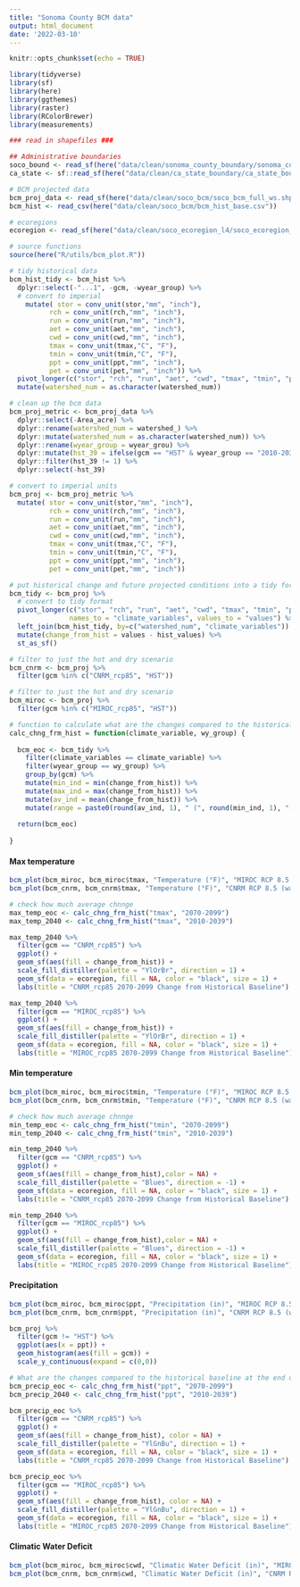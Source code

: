 ```yaml
---
title: "Sonoma County BCM data"
output: html_document
date: '2022-03-10'
---
```


```r
knitr::opts_chunk$set(echo = TRUE)
```


```r
library(tidyverse)
library(sf)
library(here)
library(ggthemes)
library(raster)
library(RColorBrewer)
library(measurements)
```

```r
### read in shapefiles ###

## Administrative boundaries
soco_bound <- read_sf(here("data/clean/sonoma_county_boundary/sonoma_county_boundary.shp"))
ca_state <- sf::read_sf(here("data/clean/ca_state_boundary/ca_state_boundary.shp"))

# BCM projected data
bcm_proj_data <- read_sf(here("data/clean/soco_bcm/soco_bcm_full_ws.shp"))
bcm_hist <- read_csv(here("data/clean/soco_bcm/bcm_hist_base.csv"))

# ecoregions
ecoregion <- read_sf(here("data/clean/soco_ecoregion_l4/soco_ecoregion_l4_simp.shp"))
```

```r
# source functions
source(here("R/utils/bcm_plot.R"))
```

```r
# tidy historical data
bcm_hist_tidy <- bcm_hist %>% 
  dplyr::select(-"...1", -gcm, -wyear_group) %>% 
  # convert to imperial
    mutate( stor = conv_unit(stor,"mm", "inch"),
          rch = conv_unit(rch,"mm", "inch"),
          run = conv_unit(run,"mm", "inch"),
          aet = conv_unit(aet,"mm", "inch"),
          cwd = conv_unit(cwd,"mm", "inch"),
          tmax = conv_unit(tmax,"C", "F"),
          tmin = conv_unit(tmin,"C", "F"),
          ppt = conv_unit(ppt,"mm", "inch"),
          pet = conv_unit(pet,"mm", "inch")) %>% 
  pivot_longer(c("stor", "rch", "run", "aet", "cwd", "tmax", "tmin", "ppt", "pet"), names_to = "climate_variables", values_to = "hist_values") %>% 
  mutate(watershed_num = as.character(watershed_num))
```

```r
# clean up the bcm data
bcm_proj_metric <- bcm_proj_data %>% 
  dplyr::select(-Area_acre) %>% 
  dplyr::rename(watershed_num = watershed_) %>% 
  dplyr::mutate(watershed_num = as.character(watershed_num)) %>% 
  dplyr::rename(wyear_group = wyear_grou) %>% 
  dplyr::mutate(hst_39 = ifelse(gcm == "HST" & wyear_group == "2010-2039", 1, 0)) %>% 
  dplyr::filter(hst_39 != 1) %>% 
  dplyr::select(-hst_39)

# convert to imperial units
bcm_proj <- bcm_proj_metric %>% 
  mutate( stor = conv_unit(stor,"mm", "inch"),
          rch = conv_unit(rch,"mm", "inch"),
          run = conv_unit(run,"mm", "inch"),
          aet = conv_unit(aet,"mm", "inch"),
          cwd = conv_unit(cwd,"mm", "inch"),
          tmax = conv_unit(tmax,"C", "F"),
          tmin = conv_unit(tmin,"C", "F"),
          ppt = conv_unit(ppt,"mm", "inch"),
          pet = conv_unit(pet,"mm", "inch"))
```


```r
# put historical change and future projected conditions into a tidy format
bcm_tidy <- bcm_proj %>% 
  # convert to tidy format
  pivot_longer(c("stor", "rch", "run", "aet", "cwd", "tmax", "tmin", "ppt", "pet"),
               names_to = "climate_variables", values_to = "values") %>% 
  left_join(bcm_hist_tidy, by=c("watershed_num", "climate_variables")) %>% 
  mutate(change_from_hist = values - hist_values) %>% 
  st_as_sf()
```

```r
# filter to just the hot and dry scenario
bcm_cnrm <- bcm_proj %>% 
  filter(gcm %in% c("CNRM_rcp85", "HST"))

# filter to just the hot and dry scenario
bcm_miroc <- bcm_proj %>% 
  filter(gcm %in% c("MIROC_rcp85", "HST"))
```

```r
# function to calculate what are the changes compared to the historical baseline for both climate projections?
calc_chng_frm_hist = function(climate_variable, wy_group) {
  
  bcm_eoc <- bcm_tidy %>% 
    filter(climate_variables == climate_variable) %>% 
    filter(wyear_group == wy_group) %>% 
    group_by(gcm) %>% 
    mutate(min_ind = min(change_from_hist)) %>% 
    mutate(max_ind = max(change_from_hist)) %>% 
    mutate(av_ind = mean(change_from_hist)) %>% 
    mutate(range = paste0(round(av_ind, 1), " (", round(min_ind, 1), "-", round(max_ind, 1), ")"))
  
  return(bcm_eoc)
  
}
```


#### **Max temperature**

```r
bcm_plot(bcm_miroc, bcm_miroc$tmax, "Temperature (°F)", "MIROC RCP 8.5 (hot, low rainfall)", "YlOrBr", col_limits = c(60, 85))
bcm_plot(bcm_cnrm, bcm_cnrm$tmax, "Temperature (°F)", "CNRM RCP 8.5 (warm, high rainfall)", "YlOrBr", col_limits = c(60, 85))
```
```r
# check how much average chnnge
max_temp_eoc <- calc_chng_frm_hist("tmax", "2070-2099")
max_temp_2040 <- calc_chng_frm_hist("tmax", "2010-2039")

max_temp_2040 %>% 
  filter(gcm == "CNRM_rcp85") %>% 
  ggplot() +
  geom_sf(aes(fill = change_from_hist)) +
  scale_fill_distiller(palette = "YlOrBr", direction = 1) +
  geom_sf(data = ecoregion, fill = NA, color = "black", size = 1) +
  labs(title = "CNRM_rcp85 2070-2099 Change from Historical Baseline")

max_temp_2040 %>% 
  filter(gcm == "MIROC_rcp85") %>% 
  ggplot() +
  geom_sf(aes(fill = change_from_hist)) +
  scale_fill_distiller(palette = "YlOrBr", direction = 1) +
  geom_sf(data = ecoregion, fill = NA, color = "black", size = 1) +
  labs(title = "MIROC_rcp85 2070-2099 Change from Historical Baseline")
```


#### **Min temperature**

```r
bcm_plot(bcm_miroc, bcm_miroc$tmin, "Temperature (°F)", "MIROC RCP 8.5 (hot, low rainfall)", "Blues", pal_dir = -1, col_limits = c(40, 60))
bcm_plot(bcm_cnrm, bcm_cnrm$tmin, "Temperature (°F)", "CNRM RCP 8.5 (warm, high rainfall)", "Blues", pal_dir = -1, col_limits = c(40, 60))
```
```r
# check how much average chnnge
min_temp_eoc <- calc_chng_frm_hist("tmin", "2070-2099")
min_temp_2040 <- calc_chng_frm_hist("tmin", "2010-2039")

min_temp_2040 %>% 
  filter(gcm == "CNRM_rcp85") %>% 
  ggplot() +
  geom_sf(aes(fill = change_from_hist),color = NA) +
  scale_fill_distiller(palette = "Blues", direction = -1) +
  geom_sf(data = ecoregion, fill = NA, color = "black", size = 1) +
  labs(title = "CNRM_rcp85 2070-2099 Change from Historical Baseline")

min_temp_2040 %>% 
  filter(gcm == "MIROC_rcp85") %>% 
  ggplot() +
  geom_sf(aes(fill = change_from_hist),color = NA) +
  scale_fill_distiller(palette = "Blues", direction = -1) +
  geom_sf(data = ecoregion, fill = NA, color = "black", size = 1) +
  labs(title = "MIROC_rcp85 2070-2099 Change from Historical Baseline")
```


#### **Precipitation**

```r
bcm_plot(bcm_miroc, bcm_miroc$ppt, "Precipitation (in)", "MIROC RCP 8.5 (hot, low rainfall)", "YlGnBu", col_limits = c(16, 94))
bcm_plot(bcm_cnrm, bcm_cnrm$ppt, "Precipitation (in)", "CNRM RCP 8.5 (warm, high rainfall)", "YlGnBu", col_limits = c(16, 94))
```
```r
bcm_proj %>% 
  filter(gcm != "HST") %>% 
  ggplot(aes(x = ppt)) +
  geom_histogram(aes(fill = gcm)) +
  scale_y_continuous(expand = c(0,0))

```

```r
# What are the changes compared to the historical baseline at the end of the century for both climate projections?
bcm_precip_eoc <- calc_chng_frm_hist("ppt", "2070-2099")
bcm_precip_2040 <- calc_chng_frm_hist("ppt", "2010-2039")

bcm_precip_eoc %>% 
  filter(gcm == "CNRM_rcp85") %>% 
  ggplot() +
  geom_sf(aes(fill = change_from_hist), color = NA) +
  scale_fill_distiller(palette = "YlGnBu", direction = 1) +
  geom_sf(data = ecoregion, fill = NA, color = "black", size = 1) +
  labs(title = "CNRM_rcp85 2070-2099 Change from Historical Baseline")

bcm_precip_eoc %>% 
  filter(gcm == "MIROC_rcp85") %>% 
  ggplot() +
  geom_sf(aes(fill = change_from_hist), color = NA) +
  scale_fill_distiller(palette = "YlGnBu", direction = 1) +
  geom_sf(data = ecoregion, fill = NA, color = "black", size = 1) +
  labs(title = "MIROC_rcp85 2070-2099 Change from Historical Baseline")
```


#### **Climatic Water Deficit**

```r
bcm_plot(bcm_miroc, bcm_miroc$cwd, "Climatic Water Deficit (in)", "MIROC RCP 8.5 (hot, low rainfall)", "YlOrRd", col_limits = c(20, 40))
bcm_plot(bcm_cnrm, bcm_cnrm$cwd, "Climatic Water Deficit (in)", "CNRM RCP 8.5 (warm, high rainfall)", "YlOrRd", col_limits = c(20, 40))
```


